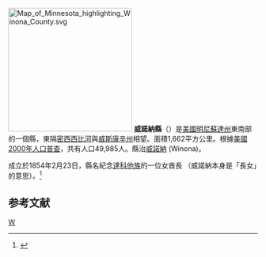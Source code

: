 {{noteTA
|T=zh-hans:威诺纳县 (明尼苏达州);zh-hk:威諾納縣 (明尼蘇達州);zh-tw:威諾納郡 (明尼蘇達州);
}}

[[File:Map_of_Minnesota_highlighting_Winona_County.svg|250px]]
'''威諾納縣'''（{{lang-en|Winona County}}）是[[美國|美國]][[明尼蘇達州|明尼蘇達州]]東南部的一個縣，東隔[[密西西比河|密西西比河]]與[[威斯康辛州|威斯康辛州]]相望。面積1,662平方公里。根據[[美國2000年人口普查|美國2000年人口普查]]，共有人口49,985人。縣治[[威諾納_(明尼蘇達州)|威諾納]] (Winona)。
	
成立於1854年2月23日，縣名紀念[[達科他族|達科他族]]的一位女酋長 （威諾納本身是「長女」的意思）。<ref>{{Cite web |url=http://www.house.leg.state.mn.us/hinfo/govseries/No34.htm |title=存档副本 |access-date=2007-03-22 |archive-url=https://web.archive.org/web/20080518011957/http://www.house.leg.state.mn.us/hinfo/govseries/No34.htm |archive-date=2008-05-18 |dead-url=yes }}</ref>

==参考文献==
<div class="references-small">
<references />
</div>
[[Category:明尼苏达州行政区划|W]]